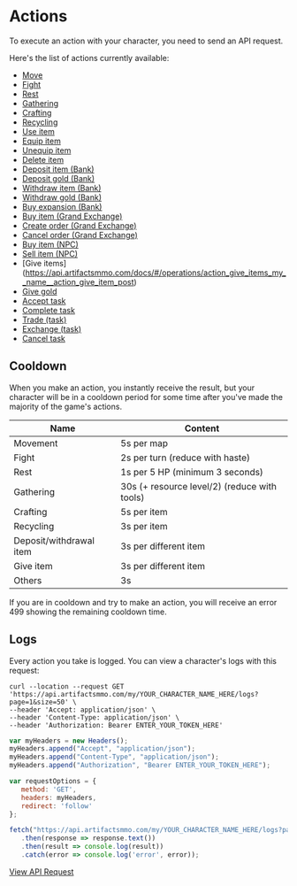# Actions
  
To execute an action with your character, you need to send an API request.
 
Here's the list of actions currently available:
  
*   [Move](https://api.artifactsmmo.com/docs/#/operations/action_move_my__name__action_move_post)
*   [Fight](https://api.artifactsmmo.com/docs/#/operations/action_fight_my__name__action_fight_post)
*   [Rest](https://api.artifactsmmo.com/docs/#/operations/action_rest_my__name__action_rest_post)
*   [Gathering](https://api.artifactsmmo.com/docs/#/operations/action_gathering_my__name__action_gathering_post)
*   [Crafting](https://api.artifactsmmo.com/docs/#/operations/action_crafting_my__name__action_crafting_post)
*   [Recycling](https://api.artifactsmmo.com/docs/#/operations/action_recycling_my__name__action_recycling_post)
*   [Use item](https://api.artifactsmmo.com/docs/#/operations/action_use_item_my__name__action_use_post)
*   [Equip item](https://api.artifactsmmo.com/docs/#/operations/action_equip_item_my__name__action_equip__post)
*   [Unequip item](https://api.artifactsmmo.com/docs/#/operations/action_unequip_item_my__name__action_unequip__post)
*   [Delete item](https://api.artifactsmmo.com/docs/#/operations/action_delete_item_my__name__action_delete_post)
*   [Deposit item (Bank)](https://api.artifactsmmo.com/docs/#/operations/action_deposit_bank_item_my__name__action_bank_deposit_item_post)
*   [Deposit gold (Bank)](https://api.artifactsmmo.com/docs/#/operations/action_deposit_bank_gold_my__name__action_bank_deposit_gold_post)
*   [Withdraw item (Bank)](https://api.artifactsmmo.com/docs/#/operations/action_withdraw_bank_item_my__name__action_bank_withdraw_item_post)
*   [Withdraw gold (Bank)](https://api.artifactsmmo.com/docs/#/operations/action_withdraw_bank_gold_my__name__action_bank_withdraw_gold_post)
*   [Buy expansion (Bank)](https://api.artifactsmmo.com/docs/#/operations/action_buy_bank_expansion_my__name__action_bank_buy_expansion_post)
*   [Buy item (Grand Exchange)](https://api.artifactsmmo.com/docs/#/operations/action_ge_buy_item_my__name__action_grandexchange_buy_post)
*   [Create order (Grand Exchange)](https://api.artifactsmmo.com/docs/#/operations/action_ge_create_sell_order_my__name__action_grandexchange_sell_post)
*   [Cancel order (Grand Exchange)](https://api.artifactsmmo.com/docs/#/operations/action_ge_cancel_sell_order_my__name__action_grandexchange_cancel_post)
*   [Buy item (NPC)](https://api.artifactsmmo.com/docs/#/operations/action_npc_buy_item_my__name__action_npc_buy_post)
*   [Sell item (NPC)](https://api.artifactsmmo.com/docs/#/operations/action_npc_sell_item_my__name__action_npc_sell_post)
*   [Give items] (https://api.artifactsmmo.com/docs/#/operations/action_give_items_my__name__action_give_item_post)
*   [Give gold](https://api.artifactsmmo.com/docs/#/operations/action_give_gold_my__name__action_give_gold_post)
*   [Accept task](https://api.artifactsmmo.com/docs/#/operations/action_accept_new_task_my__name__action_task_new_post)
*   [Complete task](https://api.artifactsmmo.com/docs/#/operations/action_complete_task_my__name__action_task_complete_post)
*   [Trade (task)](https://api.artifactsmmo.com/docs/#/operations/action_task_trade_my__name__action_task_trade_post)
*   [Exchange (task)](https://api.artifactsmmo.com/docs/#/operations/action_task_exchange_my__name__action_task_exchange_post)
*   [Cancel task](https://api.artifactsmmo.com/docs/#/operations/action_task_cancel_my__name__action_task_cancel_post)


## Cooldown

When you make an action, you instantly receive the result, but your character will be in a cooldown period for some time after you've made the majority of the game's actions.

| Name               | Content                              |
| ----------------   | ---------------------------------- |
| Movement        |5s per map |
| Fight             |2s per turn (reduce with haste)|
| Rest             |1s per 5 HP (minimum 3 seconds)|
| Gathering   |30s (+ resource level/2) (reduce with tools)|
| Crafting  |5s per item|
| Recycling |3s per item|
| Deposit/withdrawal item  |3s per different item|
| Give item  |3s per different item|
| Others   |3s|


If you are in cooldown and try to make an action, you will receive an error 499 showing the remaining cooldown time.


## Logs

Every action you take is logged. You can view a character's logs with this request:

```http filename="cURL" copy
curl --location --request GET 'https://api.artifactsmmo.com/my/YOUR_CHARACTER_NAME_HERE/logs?page=1&size=50' \
--header 'Accept: application/json' \
--header 'Content-Type: application/json' \
--header 'Authorization: Bearer ENTER_YOUR_TOKEN_HERE'
```
```js filename="Javascript" copy
var myHeaders = new Headers();
myHeaders.append("Accept", "application/json");
myHeaders.append("Content-Type", "application/json");
myHeaders.append("Authorization", "Bearer ENTER_YOUR_TOKEN_HERE");

var requestOptions = {
   method: 'GET',
   headers: myHeaders,
   redirect: 'follow'
};

fetch("https://api.artifactsmmo.com/my/YOUR_CHARACTER_NAME_HERE/logs?page=1&size=50", requestOptions)
   .then(response => response.text())
   .then(result => console.log(result))
   .catch(error => console.log('error', error));
```
 
[View API Request](https://api.artifactsmmo.com/docs/#/operations/get_character_logs_my__name__logs_get)